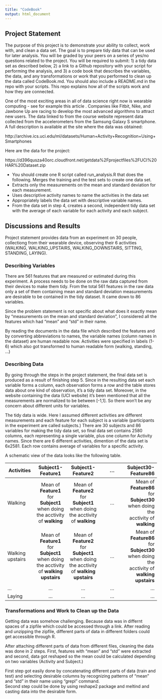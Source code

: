 ```yaml
---
title: "CodeBook"
output: html_document
---
```


## Project Statement

The purpose of this project is to demonstrate your ability to collect, work with, and clean a data set. The goal is to prepare tidy data that can be used for later analysis. You will be graded by your peers on a series of yes/no questions related to the project. You will be required to submit: 1) a tidy data set as described below, 2) a link to a Github repository with your script for performing the analysis, and 3) a code book that describes the variables, the data, and any transformations or work that you performed to clean up the data called CodeBook.md. You should also include a README.md in the repo with your scripts. This repo explains how all of the scripts work and how they are connected.  

One of the most exciting areas in all of data science right now is wearable computing - see for example this article . Companies like Fitbit, Nike, and Jawbone Up are racing to develop the most advanced algorithms to attract new users. The data linked to from the course website represent data collected from the accelerometers from the Samsung Galaxy S smartphone. A full description is available at the site where the data was obtained: 

http://archive.ics.uci.edu/ml/datasets/Human+Activity+Recognition+Using+Smartphones 

Here are the data for the project: 

https://d396qusza40orc.cloudfront.net/getdata%2Fprojectfiles%2FUCI%20HAR%20Dataset.zip 

* You should create one R script called run_analysis.R that does the following. 
Merges the training and the test sets to create one data set.
* Extracts only the measurements on the mean and standard deviation for each measurement. 
* Uses descriptive activity names to name the activities in the data set
* Appropriately labels the data set with descriptive variable names. 
* From the data set in step 4, creates a second, independent tidy data set with the average of each variable for each activity and each subject.

## Discussions and Results

Project statement provides data from an experiment on 30 people, collectiong from their wearable device, observing their 6 activities (WALKING, WALKING_UPSTAIRS, WALKING_DOWNSTAIRS, SITTING, STANDING, LAYING).  

### Describing Variables
There are 561 features that are measured or estimated during this experiment. A process needs to be done on the raw data captured from their devices to make them tidy. From the total 561 features in the raw data only a set of them containing mean and standard deviation measurements are desirable to be contained in the tidy dataset. It came down to 86 variables.  

Since the problem statement is not specific about what does it exactly mean by "measurements on the mean and standard deviation", I considered all the features which had "mean" and "std" in their name.  

By reading the documents in the data file which described the features and by converting abbreviations to names, the variable names (column names in the dataset) are human readable now. Activities were specified in labels (1-6) which also got transformed to human readable form (walking, standing, ...) 

### Describing Data
By going through the steps in the project statement, the final data set is produced as a result of finishing step 5. Since in the resulting data set each variable forms a column, each observation forms a row and the table stores data about one kind of observation, it's a tidy data set. Moreover, in the website containing the data (UCI website) it's been mentioned that all the measurements are normalized to be between [-1,1]. So there won't be any concern about different units for variables.  

The tidy data is wide. Here I assumed different activities are different measurements and each feature for each subject is a variable (participants in the experiment are called subjects.) There are 30 subjects and 86 variables for making the tidy data set, so final data set contains 2580 columns, each representing a single variable, plus one column for Activity names. Since there are 6 different activities, dimention of the data set is 6x2581.
Each row contains average of variables for a specific activity.

A schematic view of the data looks like the following table.  
  
| Activities        | Subject1-Feature1    | Subject1-Feature2 | ... | Subject30-Feature86  | 
| ------------- |:-------------:|:-------------:|:-------------:| -----:|
| Walking      | Mean of **Feature1** for **Subject1** when doing the acctivity of **walking** | Mean of **Feature2** for **Subject1** when doing the acctivity of **walking** | ... | Mean of **Feature86** for **Subject30** when doing the acctivity of **walking**
| Walking upstairs      | Mean of **Feature1** for **Subject1** when doing the acctivity of **walking upstairs**      |   Mean of **Feature2** for **Subject1** when doing the acctivity of **walking upstairs** | ... | Mean of **Feature86** for **Subject30** when doing the acctivity of **walking upstairs**
| ... | ... | ... | ... | ... | 
| Laying | ...      |    ... | ...| ...|

### Transformations and Work to Clean up the Data
Getting data was somehow challenging. Because data was in differnt spaces of a zipfile which could be accessed through a link. After reading and unzipping the zipfile, different parts of data in different folders could get accessible through R.

After attaching different parts of data from different files, cleaning the data was done in 2 steps. First, features with "mean" and "std" were extracted and second, data got reshaped so the mean could be calculated depending on two variables (Activity and Subject.)  

First step got easily done by concatenating different parts of data (train and test) and selecting desirable columns by recognizing patterns of "mean" and "std" in their name using "grepl" command.  
Second step could be done by using reshape2 package and meltind and casting data into the desirable form.

